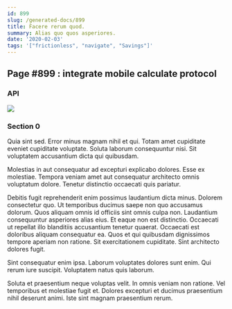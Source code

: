 ```yaml
---
id: 899
slug: /generated-docs/899
title: Facere rerum quod.
summary: Alias quo quos asperiores.
date: '2020-02-03'
tags: '["frictionless", "navigate", "Savings"]'
---
```

## Page #899 : integrate mobile calculate protocol

### API




![](/assets/cats-1.jpg)

### Section 0
Quia sint sed. Error minus magnam nihil et qui. Totam amet cupiditate eveniet cupiditate voluptate. Soluta laborum consequuntur nisi. Sit voluptatem accusantium dicta qui quibusdam.
 Molestias in aut consequatur ad excepturi explicabo dolores. Esse ex molestiae. Tempora veniam amet aut consequatur architecto omnis voluptatum dolore. Tenetur distinctio occaecati quis pariatur.
 Debitis fugit reprehenderit enim possimus laudantium dicta minus. Dolorem consectetur quo. Ut temporibus ducimus saepe non quo accusamus dolorum. Quos aliquam omnis id officiis sint omnis culpa non. Laudantium consequuntur asperiores alias eius. Et eaque non est distinctio.
Occaecati ut repellat illo blanditiis accusantium tenetur quaerat. Occaecati est doloribus aliquam consequatur ea. Quos et qui quibusdam dignissimos tempore aperiam non ratione. Sit exercitationem cupiditate. Sint architecto dolores fugit.
 Sint consequatur enim ipsa. Laborum voluptates dolores sunt enim. Qui rerum iure suscipit. Voluptatem natus quis laborum.
 Soluta et praesentium neque voluptas velit. In omnis veniam non ratione. Vel temporibus et molestiae fugit et. Dolores excepturi et ducimus praesentium nihil deserunt animi. Iste sint magnam praesentium rerum.
